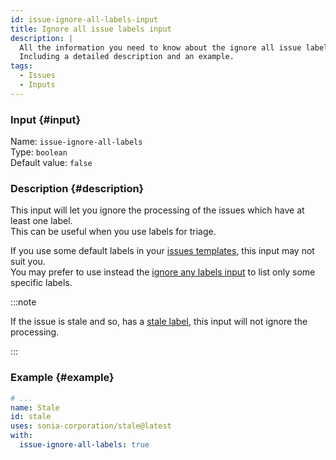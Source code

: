 ```yaml
---
id: issue-ignore-all-labels-input
title: Ignore all issue labels input
description: |
  All the information you need to know about the ignore all issue labels input.
  Including a detailed description and an example.
tags:
  - Issues
  - Inputs
---
```


### Input {#input}

Name: `issue-ignore-all-labels`  
Type: `boolean`  
Default value: `false`

### Description {#description}

This input will let you ignore the processing of the issues which have at least one label.  
This can be useful when you use labels for triage.

If you use some default labels in your [issues templates](https://docs.github.com/en/communities/using-templates-to-encourage-useful-issues-and-pull-requests/configuring-issue-templates-for-your-repository#creating-issue-forms), this input may not suit you.  
You may prefer to use instead the [ignore any labels input](issue-ignore-any-labels-input) to list only some specific labels.

:::note

If the issue is stale and so, has a [stale label](issue-stale-label-input), this input will not ignore the processing.

:::

### Example {#example}

```yml {6}
# ...
name: Stale
id: stale
uses: sonia-corporation/stale@latest
with:
  issue-ignore-all-labels: true
```
